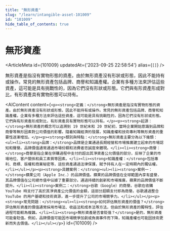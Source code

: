 ```yaml
---
title: "無形資產"
slug: "/learn/intangible-asset-101009"
id: "101009"
hide_table_of_contents: true
---
```



# 無形資產

<ArticleMeta id={101009} updatedAt={'2023-09-25 22:58:54'} alias={`[]`} />
<div className='border-solid border-b border-t-0 my-4 border-[var(--ifm-color-gray-300)]' />

無形資產是指沒有實物形態的資產。由於無形資產沒有形狀或形態，因此不能持有或操作。常見的無形資產包括品牌、商譽和知識產權。企業有多種方法來評估這些資產，這可能是具有挑戰性的，因為它們沒有形狀或形態。它們與有形資產形成對比，有形資產具有實物形態可以持有。

<AIContent content={`<p><strong>定義：</strong>無形資產是指沒有實物形態的資產。由於無形資產沒有形狀或形態，因此不能持有或操作。常見的無形資產包括品牌、商譽和知識產權。企業有多種方法來評估這些資產，這可能是具有挑戰性的，因為它們沒有形狀或形態。它們與有形資產形成對比，有形資產具有實物形態可以持有。</p><p><strong>起源：</strong>無形資產的概念可以追溯到 19 世紀末和 20 世紀初，當時企業開始意識到品牌和商譽等無形因素對公司價值的影響。隨着知識經濟的發展，知識產權和技術專利等無形資產的重要性逐漸增加。</p><p><strong>類別與特點：</strong>無形資產主要分為以下幾類：<ul><li><strong>品牌：</strong>品牌是企業通過長期經營和市場推廣建立起來的市場認知和聲譽。品牌價值通常通過市場份額和消費者忠誠度來體現。</li><li><strong>商譽：</strong>商譽是指企業在併購過程中支付的超出其淨資產公允價值的部分，反映了企業的市場地位、客户關係和員工素質等因素。</li><li><strong>知識產權：</strong>包括專利、商標、版權和商業秘密等，這些資產通過法律保護，賦予持有人在一定時期內的獨佔權。</li></ul></p><p><strong>具體案例：</strong><ul><li><strong>案例一：</strong>蘋果公司（Apple Inc.）的品牌價值。蘋果的品牌價值在全球範圍內享有盛譽，其品牌價值在公司總市值中佔據了重要部分。通過持續的創新和市場推廣，蘋果的品牌價值不斷提升。</li><li><strong>案例二：</strong>谷歌（Google）的商譽。谷歌在收購 YouTube 時支付了高於其淨資產公允價值的金額，這部分超額支付即為商譽。谷歌通過整合 YouTube 的用户基礎和技術資源，進一步提升了公司的市場競爭力。</li></ul></p><p><strong>常見問題：</strong><ul><li><strong>如何評估無形資產的價值？</strong>評估無形資產的價值通常採用市場法、收益法和成本法等方法，但由於無形資產的獨特性，評估過程可能較為複雜。</li><li><strong>無形資產是否會貶值？</strong>是的，無形資產可能會貶值。例如，品牌價值可能因市場競爭加劇或負面事件而下降，知識產權也可能因技術更新而失去價值。</li></ul></p>`} id={101009} />
